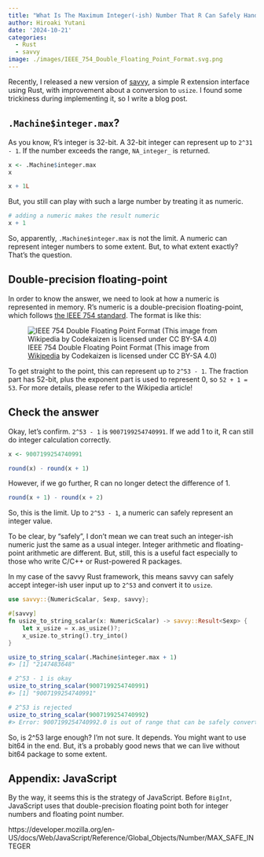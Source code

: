 ```yaml
---
title: "What Is The Maximum Integer(-ish) Number That R Can Safely Handle?"
author: Hiroaki Yutani
date: '2024-10-21'
categories:
  - Rust
  - savvy
image: ./images/IEEE_754_Double_Floating_Point_Format.svg.png
---
```


Recently, I released a new version of [savvy](https://github.com/yutannihilation/savvy), a simple R extension interface using Rust, with improvement about a conversion to `usize`.
I found some trickiness during implementing it, so I write a blog post.

## `.Machine$integer.max`?

As you know, R's integer is 32-bit. A 32-bit integer can represent up to `2^31 - 1`.
If the number exceeds the range, `NA_integer_` is returned.

```r
x <- .Machine$integer.max
x

x + 1L
```

But, you still can play with such a large number by treating it as numeric.

```r
# adding a numeric makes the result numeric
x + 1
```

So, apparently, `.Machine$integer.max` is not the limit. A numeric can represent integer numbers to some extent.
But, to what extent exactly? That's the question.

## Double-precision floating-point

In order to know the answer, we need to look at how a numeric is represented in memory.
R's numeric is a double-precision floating-point, which follows [the IEEE 754 standard](https://en.wikipedia.org/wiki/Double-precision_floating-point_format).
The format is like this:

![IEEE 754 Double Floating Point Format (This image from [Wikipedia](https://en.wikipedia.org/wiki/File:IEEE_754_Double_Floating_Point_Format.svg) by Codekaizen is licensed under CC BY-SA 4.0)](./images/IEEE_754_Double_Floating_Point_Format.svg.png)

To get straight to the point, this can represent up to `2^53 - 1`.
The fraction part has 52-bit, plus the exponent part is used to represent 0, so `52 + 1 = 53`.
For more details, please refer to the Wikipedia article!

## Check the answer

Okay, let's confirm. `2^53 - 1` is `9007199254740991`.
If we add 1 to it, R can still do integer calculation correctly.

```r
x <- 9007199254740991

round(x) - round(x + 1)
```

However, if we go further, R can no longer detect the difference of 1.

```r
round(x + 1) - round(x + 2)
```

So, this is the limit. Up to `2^53 - 1`, a numeric can safely represent an integer value.

To be clear, by "safely", I don't mean we can treat such an integer-ish numeric just the same as a usual integer. Integer arithmetic and floating-point arithmetic are different. But, still, this is a useful fact especially to those who write C/C++ or Rust-powered R packages.

In my case of the savvy Rust framework, this means savvy can safely accept integer-ish user input up to `2^53` and convert it to `usize`.

```rust
use savvy::{NumericScalar, Sexp, savvy};

#[savvy]
fn usize_to_string_scalar(x: NumericScalar) -> savvy::Result<Sexp> {
    let x_usize = x.as_usize()?;
    x_usize.to_string().try_into()
}
```

```r
usize_to_string_scalar(.Machine$integer.max + 1)
#> [1] "2147483648"

# 2^53 - 1 is okay
usize_to_string_scalar(9007199254740991)
#> [1] "9007199254740991"

# 2^53 is rejected
usize_to_string_scalar(9007199254740992)
#> Error: 9007199254740992.0 is out of range that can be safely converted to usize
```

So, is 2^53 large enough? I'm not sure. It depends. You might want to use bit64 in the end.
But, it's a probably good news that we can live without bit64 package to some extent.

## Appendix: JavaScript

By the way, it seems this is the strategy of JavaScript.
Before `BigInt`, JavaScript uses that double-precision floating point both for integer numbers and floating point number.

https://developer.mozilla.org/en-US/docs/Web/JavaScript/Reference/Global_Objects/Number/MAX_SAFE_INTEGER
